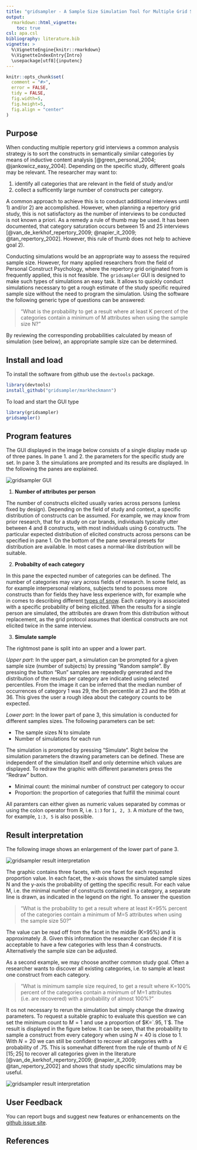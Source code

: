 ```yaml
---
title: "gridsampler - A Sample Size Simulation Tool for Multiple Grid Studies"
output: 
  rmarkdown::html_vignette:
    toc: true
csl: apa.csl
bibliography: literature.bib
vignette: >
  %\VignetteEngine{knitr::rmarkdown}
  %\VignetteIndexEntry{Intro}
  \usepackage[utf8]{inputenc}
---
```



```r
knitr::opts_chunk$set(
  comment = "#>",
  error = FALSE,
  tidy = FALSE,
  fig.width=5, 
  fig.height=5,
  fig.align = "center"
)
```


## Purpose

When conducting multiple repertory grid interviews a common analysis strategy is to sort the constructs in semantically similar categories by means of inductive content analysis [@green_personal_2004; @jankowicz_easy_2004]. Depending on the specific study, different goals may be relevant. The researcher may want to:

1. identify all categories that are relevant in the field of study and/or 
2. collect a sufficently large number of constructs per category. 

A common approach to achieve this is to conduct additional interviews until 1) and/or 2) are accomplished. However, when planning a repertory grid study, this is not satisfactory as the number of interviews to be conducted is not known a priori. As a remedy a rule of thumb may be used. It has been documented, that category saturation occurs between 15 and 25 interviews [@van_de_kerkhof_repertory_2009; @napier_it_2009; @tan_repertory_2002]. However, this rule of thumb does not help to achieve goal 2).

Conducting simulations would be an appropriate way to assess the required sample size. However, for many applied researchers from the field of Personal Construct Psychology, where the repertory grid originated from is frequently applied, this is not feasible. The `gridsampler`  GUI is designed to make such types of simulations an easy task. It allows to quickly conduct simulations necessary to get a rough estimate of the study specific required sample size without the need to program the simulation. Using the software the following generic type of questions can be answered: 

> “What is the probability to get a result where at least K percent of the categories contain a minimum of M attributes when using the sample size N?”

By reviewing the corresponding probabilities calculated by measn of simulation (see below), an appropriate sample size can be determined.



## Install and load

To install the software from github use the `devtools` package.

```r
library(devtools)
install_github("gridsampler/markheckmann") 
```

To load and start the GUI type

```r
library(gridsampler)
gridsampler()
```


## Program features

The GUI displayed in the image below consists of a single display made up of three panes. In pane 1. and 2. the parameters for the specific study are set. In pane 3. the simulations are prompted and its results are displayed. In the following the panes are explained.

![](gridsampler_panes.png "gridsampler GUI")


1. **Number of attributes per person**

The number of constructs elicited usually varies across persons (unless fixed by design). Depending on the field of study and context, a specific distribution of constructs can be assumed. For example, we may know from prior research, that for a study on car brands, individuals typically utter between 4 and 8 constructs, with most individuals using 6 constructs. The particular expected distribution of elicited constructs across persons can be specified in pane 1. On the bottom of the pane several presets for distribution are available. In most cases a normal-like distribution will be suitable.


2. **Probabilty of each category**

In this pane the expected number of categories can be defined. The number of categories may vary across fields of research. In some field, as for example interpersonal relations, subjects tend to possess more constructs than for fields they have less experience with, for example whe in comes to describing different [types of snow](https://en.wikipedia.org/wiki/Types_of_snow). Each category is associated with a specific probability of being elicited. When the results for a single person are simulated, the attributes are drawn from this distribution without replacement, as the grid protocol assumes that identical constructs are not elicited twice in the same interview.


3. **Simulate sample**

The rightmost pane is split into an upper and a lower part. 

*Upper part*: In the upper part, a simulation can be prompted for a given sample size (number of subjects) by pressing "Random sample". By pressing the button "Run" samples are repeatedly generated and the distribution of the results per category are indicated using selected percentiles. From the image it can be inferred that the median number of occurrences of category 1 was 29, the 5th percentile at 23 and the 95th at 36. This gives the user a rough idea about the category counts to be expected.

*Lower part*: In the lower part of pane 3, this simulation is conducted for different samples sizes. The following parameters can be set:

* The sample sizes N to simulate
* Number of simulations for each run

The simulation is prompted by pressing "Simulate". Right below the simulation parameters the drawing parameters can be defined. These are independent of the simulation itself and only determine which values are displayed. To redraw the graphic with different parameters press the "Redraw" button.

* Minimal count: the minimal number of construct per category to occur
* Proportion: the proportion of categories that fulfill the minimal count

All paramters can either given as numeric values separated by commas or using the colon operator from R, i.e. `1:3` for `1, 2, 3`. A mixture of the two, for example,  `1:3, 5` is also possible. 


## Result interpretation

The following image shows an enlargement of the lower part of pane 3.

![](gridsampler_pane_3a.png "gridsampler result interpretation")

The graphic contains three facets, with one facet for each requested proportion value. In each facet, the x-axis shows the simulated sample sizes N and the y-axis the probability of getting the specific result. For each value M, i.e. the minimal number of constructs contained in a category, a separate line is drawn, as indicated in the legend on the right. To answer the question 

> “What is the probability to get a result where at least K=95% percent of the categories contain a minimum of M=5 attributes when using the sample size 50?”

The value can be read off from the facet in the middle (K=95%) and is approximately .8. Given this information the researcher can decide if it is acceptable to have a few categories with less than 4 constructs. Alternatively the sample size can be adjusted.

As a second example, we may choose another common study goal. Often a researcher wants to discover all existing categories, i.e. to sample at least one construct from each category. 

> “What is minimum sample size required, to get a result where K=100% percent of the categories contain a minimum of M=1 attributes (i.e. are recovered) with a probability of almost 100%?”

It os not necessary to rerun the simulation but simply change the drawing parameters. To request a suitable graphic to evaluate this question we can set the minimum count to $M=1$ and use a proportion of $K=`.95, 1`$. The result is displayed in the figure below. It can be seen, that the probability to sample a construct from every category when using $N=40$ is close to $1$. With $N=20$ we can still be confident to recover all categories with a probability of $.75$. This is somewhat different from the rule of thumb of $N \in [15; 25]$ to recover all categories given in the literature [@van_de_kerkhof_repertory_2009; @napier_it_2009; @tan_repertory_2002] and shows that study specific simulations may be useful.

![](gridsampler_pane_3b.png "gridsampler result interpretation")


## User Feedback

You can report bugs and suggest new features or enhancements on the [github issue site](https://github.com/markheckmann/gridsampler/issues).


## References

